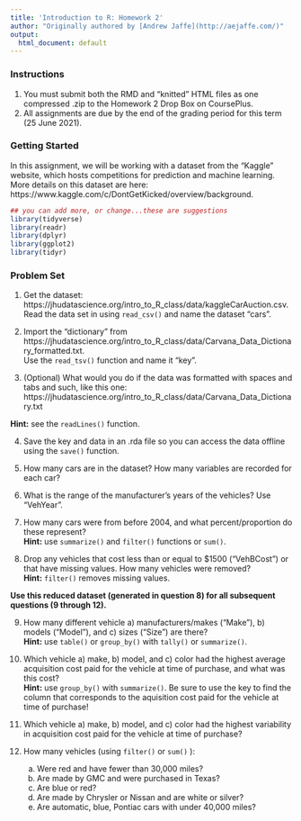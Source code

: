 ```yaml
---
title: 'Introduction to R: Homework 2'
author: "Originally authored by [Andrew Jaffe](http://aejaffe.com/)"
output:
  html_document: default
---
```


### **Instructions**
1. You must submit both the RMD and "knitted" HTML files as one compressed .zip to the Homework 2 Drop Box on CoursePlus.<br />
2. All assignments are due by the end of the grading period for this term (25 June 2021).

### **Getting Started**
In this assignment, we will be working with a dataset from the "Kaggle" website, which hosts competitions for prediction and machine learning. More details on this dataset are here: https://www.kaggle.com/c/DontGetKicked/overview/background.

```r
## you can add more, or change...these are suggestions
library(tidyverse)
library(readr)
library(dplyr)
library(ggplot2)
library(tidyr)
```

### **Problem Set**

1) Get the dataset: https://jhudatascience.org/intro_to_R_class/data/kaggleCarAuction.csv.<br />
Read the data set in using `read_csv()` and name the dataset "cars".

2) Import the "dictionary" from https://jhudatascience.org/intro_to_R_class/data/Carvana_Data_Dictionary_formatted.txt.<br />
Use the `read_tsv()` function and name it "key". 

3) (Optional) What would you do if the data was formatted with spaces and tabs and such, like this one: https://jhudatascience.org/intro_to_R_class/data/Carvana_Data_Dictionary.txt<br /> 

**Hint:** see the `readLines()` function.

4) Save the key and data in an .rda file so you can access the data offline using the `save()` function. 

5) How many cars are in the dataset? How many variables are recorded for each car?

6) What is the range of the manufacturer's years of the vehicles? Use "VehYear".

7) How many cars were from before 2004, and what percent/proportion do these represent?<br /> 
**Hint:** use `summarize()` and `filter()` functions or `sum()`.

8) Drop any vehicles that cost less than or equal to $1500 ("VehBCost") or that have missing values. How many vehicles were removed?<br />
**Hint:** `filter()` removes missing values.<br />

**Use this reduced dataset (generated in question 8) for all subsequent questions (9 through 12).**

9) How many different vehicle a) manufacturers/makes ("Make"), b) models ("Model"), and c) sizes ("Size") are there?<br />
**Hint:** use `table()` or `group_by()` with `tally()` or `summarize()`.

10) Which vehicle a) make, b) model, and c) color had the highest average acquisition cost paid for the vehicle at time of purchase, and what was this cost?<br />
**Hint:** use  `group_by()` with `summarize()`. Be sure to use the key to find the column that corresponds to the aquisition cost paid for the vehicle at time of purchase!

11) Which vehicle a) make, b) model, and c) color had the highest variability in acquisition cost paid for the vehicle at time of purchase?

12) How many vehicles (using `filter()` or `sum()` ):
    a. Were red and have fewer than 30,000 miles?
    b. Are made by GMC and were purchased in Texas? 
    c. Are blue or red?
    d. Are made by Chrysler or Nissan and are white or silver?
    e. Are automatic, blue, Pontiac cars with under 40,000 miles? 

